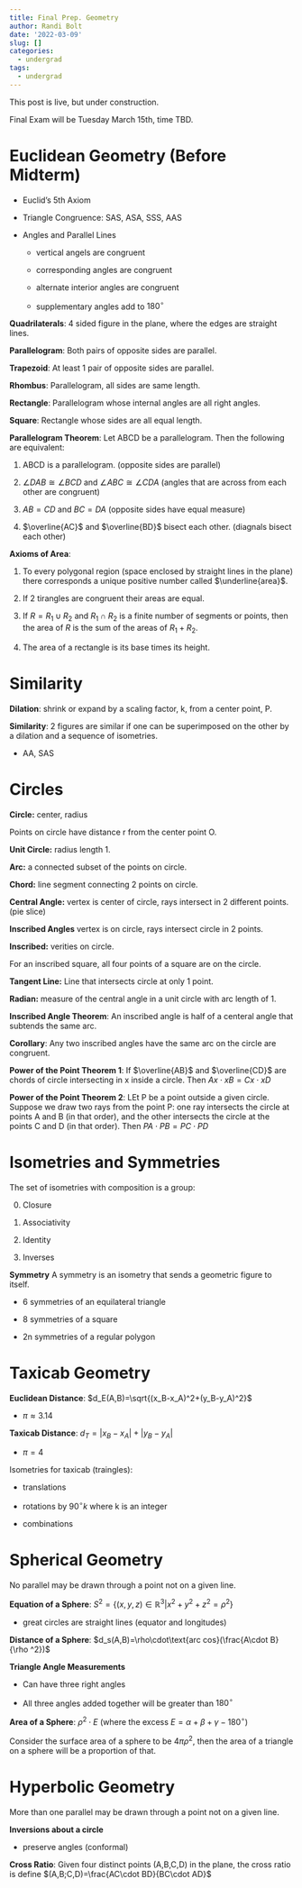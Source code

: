 ```yaml
---
title: Final Prep. Geometry
author: Randi Bolt
date: '2022-03-09'
slug: []
categories:
  - undergrad
tags:
  - undergrad
---
```


This post is live, but under construction.

Final Exam will be Tuesday March 15th, time TBD. 

# Euclidean Geometry (Before Midterm)

- Euclid's 5th Axiom

- Triangle Congruence: SAS, ASA, SSS, AAS

- Angles and Parallel Lines

   - vertical angels are congruent
   
   - corresponding angles are congruent
   
   - alternate interior angles are congruent 
   
   - supplementary angles add to $180^\circ$ 

**Quadrilaterals**: 4 sided figure in the plane, where the edges are straight lines. 

**Parallelogram**: Both pairs of opposite sides are parallel. 

**Trapezoid**: At least 1 pair of opposite sides are parallel. 

**Rhombus**: Parallelogram, all sides are same length. 

**Rectangle**: Parallelogram whose internal angles are all right angles.

**Square**: Rectangle whose sides are all equal length. 

**Parallelogram Theorem**: Let ABCD be a parallelogram. Then the following are equivalent:

1. ABCD is a parallelogram. (opposite sides are parallel)

2. $\angle DAB \cong \angle BCD$ and $\angle ABC\cong \angle CDA$ (angles that are across from each other are congruent)

3. $AB=CD$ and $BC=DA$ (opposite sides have equal measure)

4. $\overline{AC}$ and $\overline{BD}$ bisect each other. (diagnals bisect each other)

**Axioms of Area**:

1. To every polygonal region (space enclosed by straight lines in the plane) there corresponds a unique positive number called $\underline{area}$. 

2. If 2 tirangles are congruent their areas are equal. 

3. If $R=R_1\cup R_2$ and $R_1\cap R_2$ is a finite number of segments or points, then the area of $R$ is the sum of the areas of $R_1+R_2$. 

4. The area of a rectangle is its base times its height.

# Similarity 

**Dilation**: shrink or expand by a scaling factor, k,  from a center point, P. 

**Similarity**: 2 figures are similar if one can be superimposed on the other by a dilation and a sequence of isometries. 

- AA, SAS

# Circles 

**Circle:** center, radius 

Points on circle have distance r from the center point O. 

**Unit Circle:** radius length 1.

**Arc:** a connected subset of the points on circle.

**Chord:** line segment connecting 2 points on circle. 

**Central Angle:** vertex is center of circle, rays intersect in 2 different points. (pie slice)

**Inscribed Angles** vertex is on circle, rays intersect circle in 2 points. 

**Inscribed:** verities on circle. 

For an inscribed square, all four points of a square are on the circle.

**Tangent Line:** Line that intersects circle at only 1 point. 

**Radian:** measure of the central angle in a unit circle with arc length of 1. 

**Inscribed Angle Theorem**: An inscribed angle is half of a centeral angle that subtends the same arc. 

**Corollary**: Any two inscribed angles have the same arc on the circle are congruent. 

**Power of the Point Theorem 1**: If $\overline{AB}$ and $\overline{CD}$ are chords of circle intersecting in x inside a circle. Then $Ax\cdot xB=Cx\cdot xD$

**Power of the Point Theorem 2**: LEt P be a point outside a given circle. Suppose we draw two rays from the point P: one ray intersects the circle at points A and B (in that order), and the other intersects the circle at the points C and D (in that order). Then $PA\cdot PB=PC\cdot PD$

# Isometries and Symmetries

The set of isometries with composition is a group: 

0. Closure

1. Associativity 

2. Identity 

3. Inverses

**Symmetry** A symmetry is an isometry that sends a geometric figure to itself. 

- 6 symmetries of an equilateral triangle

- 8 symmetries of a square 

- 2n symmetries of a regular polygon

# Taxicab Geometry 

**Euclidean Distance**: $d_E(A,B)=\sqrt{(x_B-x_A)^2+(y_B-y_A)^2}$

- $\pi\approx 3.14$

**Taxicab Distance**: $d_T=|x_B-x_A|+|y_B-y_A|$

- $\pi = 4$

Isometries for taxicab (traingles):

- translations

- rotations by $90^\circ k$ where k is an integer

- combinations

# Spherical Geometry 

No parallel may be drawn through a point not on a given line.

**Equation of a Sphere**: $S^2=\{(x,y,z)\in\mathbb{R}^3|x^2+y^2+z^2=\rho^2\}$

- great circles are straight lines (equator and longitudes)

**Distance of a Sphere**: $d_s(A,B)=\rho\cdot\text{arc cos}(\frac{A\cdot B}{\rho ^2})$

**Triangle Angle Measurements**

- Can have three right angles 

- All three angles added together will be greater than $180^\circ$

**Area of a Sphere**: $\rho^2\cdot E$ (where the excess $E=\alpha+\beta+\gamma-180^\circ$)

Consider the surface area of a sphere to be $4\pi\rho^2$, then the area of a triangle on a sphere will be a proportion of that. 

# Hyperbolic Geometry 

More than one parallel may be drawn through a point not on a given line. 

**Inversions about a circle**

- preserve angles (conformal)

**Cross Ratio**: Given four distinct points (A,B,C,D) in the plane, the cross ratio is define $(A,B;C,D)=\frac{AC\cdot BD}{BC\cdot AD}$

